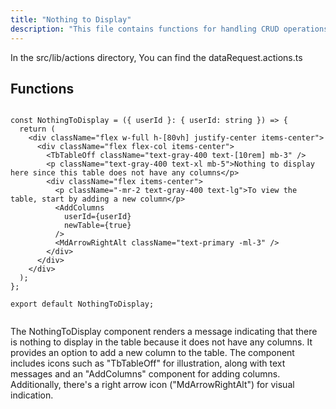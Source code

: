 ```yaml
---
title: "Nothing to Display"
description: "This file contains functions for handling CRUD operations on data requests within a server application."
---
```


In the <Highlight>src/lib/actions</Highlight> directory, You can find the <Highlight>dataRequest.actions.ts</Highlight>

## Functions

```tsx:getAllDataRequests

const NothingToDisplay = ({ userId }: { userId: string }) => {
  return (
    <div className="flex w-full h-[80vh] justify-center items-center">
      <div className="flex flex-col items-center">
        <TbTableOff className="text-gray-400 text-[10rem] mb-3" />
        <p className="text-gray-400 text-xl mb-5">Nothing to display here since this table does not have any columns</p>
        <div className="flex items-center">
          <p className="-mr-2 text-gray-400 text-lg">To view the table, start by adding a new column</p>
          <AddColumns
            userId={userId}
            newTable={true}
          />
          <MdArrowRightAlt className="text-primary -ml-3" />
        </div>
      </div>
    </div>
  );
};

export default NothingToDisplay;


```
The NothingToDisplay component renders a message indicating that there is nothing to display in the table because it does not have any columns. It provides an option to add a new column to the table. The component includes icons such as "TbTableOff" for illustration, along with text messages and an "AddColumns" component for adding columns. Additionally, there's a right arrow icon ("MdArrowRightAlt") for visual indication.